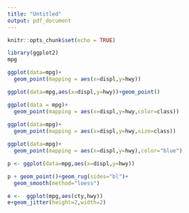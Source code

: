 ```yaml
---
title: "Untitled"
output: pdf_document
---
```


```r
knitr::opts_chunk$set(echo = TRUE)
```

```r
library(ggplot2)
mpg

ggplot(data=mpg)+
  geom_point(mapping = aes(x=displ,y=hwy))

ggplot(data=mpg,aes(x=displ,y=hwy))+geom_point()

ggplot(data = mpg)+
  geom_point(mapping = aes(x=displ,y=hwy,color=class))
             
ggplot(data=mpg)+
  geom_point(mapping = aes(x=displ,y=hwy,size=class))

ggplot(data=mpg)+
  geom_point(mapping = aes(x=displ,y=hwy),color="blue")

p <- ggplot(data=mpg,aes(x=displ,y=hwy))

p + geom_point()+geom_rug(sides="bl")+
  geom_smooth(method="loess")

e <-  ggplot(mpg,aes(cty,hwy))
e+geom_jitter(height=2,width=2)


```